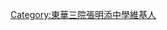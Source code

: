 {{Userbox-2
  |border-c = darkred
  |border-s = 1
  |id1-c    = red
  |id1-s    = 12
  |id1-fc   = #000000
  |id2-c    = #E38EFF
  |id2-s    = 12
  |id2-fc   = #FFFFFF
  |info-c   = lightgreen 
  |info-s   = 9
  |info-fc  = black
  |id1      =CMT
  |id2      =[[File:CMTschool.jpg|60px]]
  |info     =這個用戶是[[東華三院張明添中學]]學生。
}}
[[Category:東華三院張明添中學維基人]]